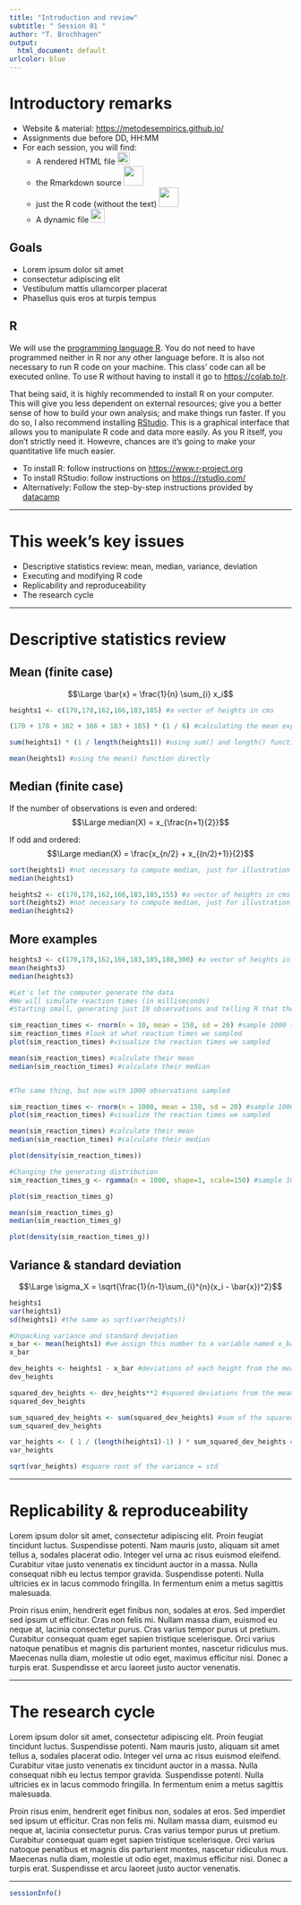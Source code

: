 ```yaml
---
title: "Introduction and review"
subtitle: " Session 01 "
author: "T. Brochhagen"
output:
  html_document: default
urlcolor: blue
---
```


# Introductory remarks

  * Website & material: [https://metodesempirics.github.io/](https://metodesempirics.github.io/)
  * Assignments due before DD, HH:MM
  * For each session, you will find:
    * A rendered HTML file <img src="../../fa/file-alt-regular.svg" width="22"/>
    * the Rmarkdown source <img src="../../fa/markdown-brands.svg" width="35"/>
    * just the R code (without the text) <img src="../../fa/r-project-brands.svg"  width="35"/>
    * A dynamic file <img src="../../fa/file-code-solid.svg" width="25"/>


## Goals

  * Lorem ipsum dolor sit amet
  * consectetur adipiscing elit
  * Vestibulum mattis ullamcorper placerat
  * Phasellus quis eros at turpis tempus

## R
We will use the [programming language R](https://www.r-project.org/). You do not need to have programmed neither in R nor any other language before. It is also not necessary to run R code on your machine. This class' code can all be executed online. To use R without having to install it go to [https://colab.to/r](https://colab.to/r).

That being said, it is highly recommended to install R on your computer. This will give you less dependent on external resources; give you a better sense of how to build your own analysis; and make things run faster. If you do so, I also recommend installing [RStudio](https://rstudio.com/). This is a graphical interface that allows you to manipulate R code and data more easily. As you R itself, you don't strictly need it. Howevre, chances are it's going to make your quantitative life much easier.

  * To install R: follow instructions on [https://www.r-project.org](https://www.r-project.org)
  * To install RStudio: follow instructions on [https://rstudio.com/](https://rstudio.com/)
  * Alternatively: Follow the step-by-step instructions provided by [datacamp](https://www.datacamp.com/community/tutorials/installing-R-windows-mac-ubuntu)

***

# This week's key issues

  * Descriptive statistics review: mean, median, variance, deviation
  * Executing and modifying R code
  * Replicability and reproduceability
  * The research cycle

***

# Descriptive statistics review

## Mean (finite case)
$$\Large \bar{x} = \frac{1}{n} \sum_{i} x_i$$

```r
heights1 <- c(170,178,162,166,183,185) #a vector of heights in cms

(170 + 178 + 162 + 166 + 183 + 185) * (1 / 6) #calculating the mean explicitly

sum(heights1) * (1 / length(heights1)) #using sum() and length() functions

mean(heights1) #using the mean() function directly
```


## Median (finite case)
If the number of observations is even and ordered:
$$\Large median(X) = x_{\frac{n+1}{2}}$$

If odd and ordered:
$$\Large median(X) = \frac{x_{n/2} + x_{(n/2)+1}}{2}$$

```r
sort(heights1) #not necessary to compute median, just for illustration
median(heights1)

heights2 <- c(170,178,162,166,183,185,155) #a vector of heights in cms
sort(heights2) #not necessary to compute median, just for illustration
median(heights2)
```

## More examples

```r

heights3 <- c(170,178,162,166,183,185,188,300) #a vector of heights in cms
mean(heights3)
median(heights3)
```

```r
#Let's let the computer generate the data
#We will simulate reaction times (in milliseconds)
#Starting small, generating just 10 observations and telling R that the central tendency is 150 ms, with 20 ms of standard deviation

sim_reaction_times <- rnorm(n = 10, mean = 150, sd = 20) #sample 1000 times from a Normal distribution with mean 150 and sd of 20
sim_reaction_times #look at what reaction times we sampled
plot(sim_reaction_times) #visualize the reaction times we sampled

mean(sim_reaction_times) #calculate their mean
median(sim_reaction_times) #calculate their median


#The same thing, but now with 1000 observations sampled

sim_reaction_times <- rnorm(n = 1000, mean = 150, sd = 20) #sample 1000 times from a Normal distribution with mean 150 and sd of 20
plot(sim_reaction_times) #visualize the reaction times we sampled

mean(sim_reaction_times) #calculate their mean
median(sim_reaction_times) #calculate their median

plot(density(sim_reaction_times))

#Changing the generating distribution
sim_reaction_times_g <- rgamma(n = 1000, shape=1, scale=150) #sample 1000 times from a Gamma distribution with mean 150 and sd of 20

plot(sim_reaction_times_g)

mean(sim_reaction_times_g)
median(sim_reaction_times_g)

plot(density(sim_reaction_times_g))
```


## Variance & standard deviation


$$\Large \sigma_X = \sqrt{\frac{1}{n-1}\sum_{i}^{n}(x_i - \bar{x})^2}$$

```r
heights1
var(heights1)
sd(heights1) #the same as sqrt(var(heights))

#Unpacking variance and standard deviation
x_bar <- mean(heights1) #we assign this number to a variable named x_bar
x_bar

dev_heights <- heights1 - x_bar #deviations of each height from the mean
dev_heights

squared_dev_heights <- dev_heights**2 #squared deviations from the mean
squared_dev_heights

sum_squared_dev_heights <- sum(squared_dev_heights) #sum of the squared deviations
sum_squared_dev_heights

var_heights <- ( 1 / (length(heights1)-1) ) * sum_squared_dev_heights #divide by number of observations - 1
var_heights

sqrt(var_heights) #square root of the variance = std
```



***
# Replicability & reproduceability
Lorem ipsum dolor sit amet, consectetur adipiscing elit. Proin feugiat tincidunt luctus. Suspendisse potenti. Nam mauris justo, aliquam sit amet tellus a, sodales placerat odio. Integer vel urna ac risus euismod eleifend. Curabitur vitae justo venenatis ex tincidunt auctor in a massa. Nulla consequat nibh eu lectus tempor gravida. Suspendisse potenti. Nulla ultricies ex in lacus commodo fringilla. In fermentum enim a metus sagittis malesuada.

Proin risus enim, hendrerit eget finibus non, sodales at eros. Sed imperdiet sed ipsum ut efficitur. Cras non felis mi. Nullam massa diam, euismod eu neque at, lacinia consectetur purus. Cras varius tempor purus ut pretium. Curabitur consequat quam eget sapien tristique scelerisque. Orci varius natoque penatibus et magnis dis parturient montes, nascetur ridiculus mus. Maecenas nulla diam, molestie ut odio eget, maximus efficitur nisi. Donec a turpis erat. Suspendisse et arcu laoreet justo auctor venenatis.

***
# The research cycle
Lorem ipsum dolor sit amet, consectetur adipiscing elit. Proin feugiat tincidunt luctus. Suspendisse potenti. Nam mauris justo, aliquam sit amet tellus a, sodales placerat odio. Integer vel urna ac risus euismod eleifend. Curabitur vitae justo venenatis ex tincidunt auctor in a massa. Nulla consequat nibh eu lectus tempor gravida. Suspendisse potenti. Nulla ultricies ex in lacus commodo fringilla. In fermentum enim a metus sagittis malesuada.

Proin risus enim, hendrerit eget finibus non, sodales at eros. Sed imperdiet sed ipsum ut efficitur. Cras non felis mi. Nullam massa diam, euismod eu neque at, lacinia consectetur purus. Cras varius tempor purus ut pretium. Curabitur consequat quam eget sapien tristique scelerisque. Orci varius natoque penatibus et magnis dis parturient montes, nascetur ridiculus mus. Maecenas nulla diam, molestie ut odio eget, maximus efficitur nisi. Donec a turpis erat. Suspendisse et arcu laoreet justo auctor venenatis.

***
```r
sessionInfo()
```
